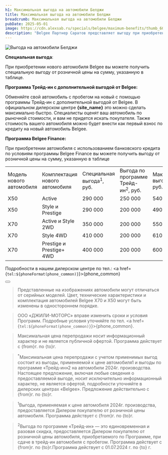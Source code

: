 ```yaml
---
h1: Максимальная выгода на автомобили Белджи
title: Максимальная выгода на автомобили Белджи
breadcrumb: Максимальная выгода на автомобили Белджи
pubDate: 2025-05-01
image: https://cdn.alexsab.ru/specials/belgee/maximum-benefits/thumb_600x338.webp
description: "Belgee Партнер Саратов представляет выгоду при приобретении новых автомобилей с использованием кредитных средств, программ Трейд-ин и программы Белджи Финанс для покупки авто"
---
```



<picture>
    <source media="(min-width: 942px)" srcset="https://cdn.alexsab.ru/specials/belgee/maximum-benefits/banner_1920x1080.webp" />
    <source media="(min-width: 320px)" srcset="https://cdn.alexsab.ru/specials/belgee/maximum-benefits/banner_1080x720.webp" />
    <img src="https://cdn.alexsab.ru/specials/belgee/maximum-benefits/banner_1920x1080.webp" class="w-full mb-10" alt="Выгода на автомобили Белджи" />
</picture>

**Специальная выгода**: 

При приобретении нового автомобиля Belgee вы можете получить специальную выгоду от розничной цены на сумму, указанную в таблице. 

**Программа Трейд-ин с дополнительной выгодой от Belgee:**

Обменяйте свой автомобиль с пробегом на новый с помощью программы Трейд-ин с дополнительной выгодой от Belgee. В официальном дилерском центре <strong>{site_name}</strong> это можно сделать максимально быстро. Специалисты оценят ваш автомобиль по рыночной стоимости, и вам не придется искать покупателя. Также стоимость вашего автомобиля можно будет внести как первый взнос по кредиту на новый автомобиль Belgee. 

**Программа Belgee Finance:**

При приобретении автомобиля с использованием банковского кредита по условиям программы Belgee Finance вы можете получить выгоду от розничной цены на сумму, указанную в таблице

<div class="overflow-auto min-w-full my-14">
    <table class="w-[1100px] mx-auto border-collapse">
        <tbody>
        <tr>
            <td class="border border-gray-300 bg-accent-500 text-white text-center align-middle p-2">
                Модель нового автомобиля
            </td>
            <td class="border border-gray-300 bg-accent-500 text-white text-center align-middle p-2">
                Комплектация нового автомобиля
            </td>
            <td class="border border-gray-300 bg-accent-500 text-white text-center align-middle p-2">
                Специальная выгода<sup>1</sup>, руб.
            </td>
            <td class="border border-gray-300 bg-accent-500 text-white text-center align-middle p-2">
                Выгода по программе Трейд-ин<sup>2</sup>, руб.
            </td>
            <td class="border border-gray-300 bg-accent-500 text-white text-center align-middle p-2">
                Максимальная выгода до, руб.
            </td>
        </tr>
        <tr>
            <td class="border border-gray-300 text-center align-middle p-2">
                X50
            </td>
            <td class="border border-gray-300 text-center align-middle p-2">
                Active
            </td>
            <td class="border border-gray-300 text-center align-middle p-2">
                290 000
            </td>
            <td class="border border-gray-300 text-center align-middle p-2">
                250 000
            </td>
            <td class="border border-gray-300 text-center align-middle p-2">
                540 000*
            </td>
        </tr>
        <tr>
            <td class="border border-gray-300 text-center align-middle p-2">
                X50
            </td>
            <td class="border border-gray-300 text-center align-middle p-2">
                Style и Prestige
            </td>
            <td class="border border-gray-300 text-center align-middle p-2">
                290 000
            </td>
            <td class="border border-gray-300 text-center align-middle p-2">
                200 000
            </td>
            <td class="border border-gray-300 text-center align-middle p-2">
                490 000*
            </td>
        </tr>
        <tr>
            <td class="border border-gray-300 text-center align-middle p-2">
                X70
            </td>
            <td class="border border-gray-300 text-center align-middle p-2">
                Active и Style 2WD
            </td>
            <td class="border border-gray-300 text-center align-middle p-2">
                350 000
            </td>
            <td class="border border-gray-300 text-center align-middle p-2">
                200 000
            </td>
            <td class="border border-gray-300 text-center align-middle p-2">
                550 000*
            </td>
        </tr>
        <tr>
            <td class="border border-gray-300 text-center align-middle p-2">
                X70
            </td>
            <td class="border border-gray-300 text-center align-middle p-2">
                Style 4WD
            </td>
            <td class="border border-gray-300 text-center align-middle p-2">
                410 000
            </td>
            <td class="border border-gray-300 text-center align-middle p-2">
                200 000
            </td>
            <td class="border border-gray-300 text-center align-middle p-2">
                610 000*
            </td>
        </tr>
        <tr>
            <td class="border border-gray-300 text-center align-middle p-2">
                X70
            </td>
            <td class="border border-gray-300 text-center align-middle p-2">
                Prestige и Prestige+ 4WD
            </td>
            <td class="border border-gray-300 text-center align-middle p-2">
                400 000
            </td>
            <td class="border border-gray-300 text-center align-middle p-2">
                200 000
            </td>
            <td class="border border-gray-300 text-center align-middle p-2">
                600 000*
            </td>
        </tr>
        </tbody>
    </table>
</div>

Подробности в нашем дилерском центре по тел.: <a href={`tel:${phoneFormat(phone_common)}`}>{phone_common}</a>

<div class="flex justify-center mt-10 mb-5">
    <Button 
        classes="popup-link block !px-4 xl:!px-8 !py-2 xl:!py-3 !text-white !no-underline" 
        url="#common-modal" 
        title="Получить предложение"
        dataTitle="Получить максимальную выгоду"
        dataFormName="Получить предложение. Максимальная выгода"
    />
</div>

> Представленные на изображениях автомобили могут отличаться от серийных моделей. Цвет, технические характеристики и комплектация автомобилей Belgee X70 и X50 могут быть изменены в одностороннем порядке.

> ООО «ДЖИЛИ-МОТОРС» вправе изменить сроки и условия Программ. Подробные условия уточняйте по тел. <a href={`tel:${phoneFormat(phone_common)}`}>{phone_common}</a>.

> Максимальная цена перепродажи носит информационный характер и не является публичной офертой. Программа действует с {from}г. по {to}г.

> <sup>*</sup>Максимальная цена перепродажи с учетом применимых выгод состоит из выгоды, применяемой к цене автомобиля1 и выгоды по программе «Трейд-ин»2 на автомобили 2024г. производства. Настоящее предложение, включая любые сведения о предоставляемой выгоде, носит исключительно информационный характер, не является офертой, подробности уточняйте в дилерских центрах «Belgee». Предложение действительно с {from}г. по {to}г.


> <sup>1</sup>Выгода, применяемая к цене автомобиля 2024г. производства, предоставляется Дилером покупателю от розничной цены автомобиля. Программа действует с {from}г. по {to}г.

> <sup>2</sup>Выгода по программе «Трейд-ин» — это единовременная и разовая скидка, предоставляется Дилером покупателю от розничной цены автомобиля, приобретаемого по Программе, при сдаче в трейд-ин автомобиля с пробегом. Программа действует с {from}г. по {to}г.Программа действует с 01.07.2024 г. по {to} г.